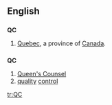==English==

==={{abbreviation}}===
'''QC'''
#[[Quebec]], a province of [[Canada]].

==={{initialism}}===
'''QC'''

# [[Queen's Counsel]]
# [[quality]] [[control]]

[[tr:QC]]